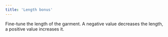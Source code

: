 ```yaml
---
title: 'Length bonus'
---
```


Fine-tune the length of the garment. A negative value decreases the length, a positive value increases it.

